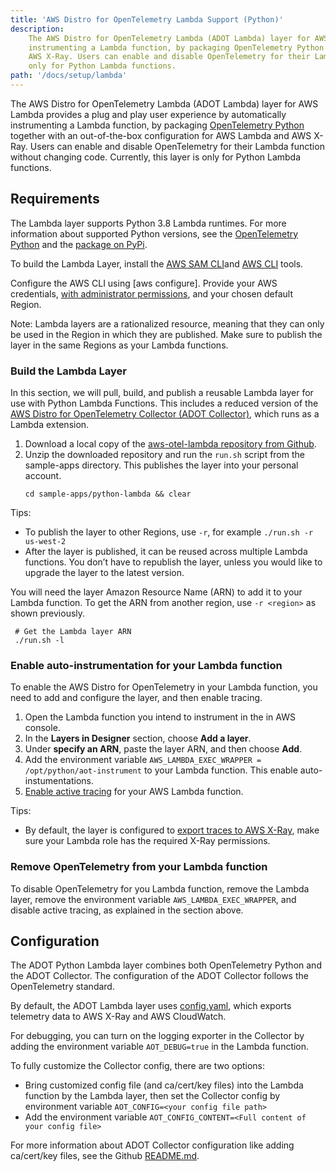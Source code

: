 ```yaml
---
title: 'AWS Distro for OpenTelemetry Lambda Support (Python)'
description:
    The AWS Distro for OpenTelemetry Lambda (ADOT Lambda) layer for AWS Lambda provides a plug and play user experience by automatically 
    instrumenting a Lambda function, by packaging OpenTelemetry Python together with an out-of-the-box configuration for AWS Lambda and 
    AWS X-Ray. Users can enable and disable OpenTelemetry for their Lambda function without changing code. Currently, this layer is 
    only for Python Lambda functions.
path: '/docs/setup/lambda'
---
```




The AWS Distro for OpenTelemetry Lambda (ADOT Lambda) layer for AWS Lambda provides a plug and play user experience by automatically 
instrumenting a Lambda function, by packaging [OpenTelemetry Python](https://github.com/open-telemetry/opentelemetry-python) together 
with an out-of-the-box configuration for AWS Lambda and AWS X-Ray. Users can enable and disable OpenTelemetry for their Lambda function 
without changing code. Currently, this layer is only for Python Lambda functions.

<SectionSeparator />

## Requirements

The Lambda layer supports Python 3.8 Lambda runtimes. For more information about supported Python versions, see the 
[OpenTelemetry Python](https://github.com/open-telemetry/opentelemetry-python/blob/master/README.md#supported-runtimes) and the [package on PyPi](https://pypi.org/project/opentelemetry-api/).

To build the Lambda Layer, install the [AWS SAM CLI](https://docs.aws.amazon.com/serverless-application-model/latest/developerguide/serverless-sam-cli-install.html)and 
[AWS CLI](https://docs.aws.amazon.com/cli/latest/userguide/install-cliv2.html) tools.

Configure the AWS CLI using [aws configure]. Provide your AWS credentials, 
[with administrator permissions](https://docs.aws.amazon.com/serverless-application-model/latest/developerguide/serverless-sam-cli-install-mac.html#serverless-sam-cli-install-mac-iam-permissions), 
and your chosen default Region.

Note: Lambda layers are a rationalized resource, meaning that they can only be used in the Region in which they are published. Make sure to publish 
the layer in the same Regions as your Lambda functions.

<SubSectionSeparator />

### Build the Lambda Layer 

In this section, we will pull, build, and publish a reusable Lambda layer for use with Python Lambda Functions. This includes a reduced version of the 
[AWS Distro for OpenTelemetry Collector (ADOT Collector)](https://github.com/aws-observability/aws-otel-collector), which runs as a Lambda extension.

1. Download a local copy of the [aws-otel-lambda repository from Github](https://github.com/aws-observability/aws-otel-lambda/archive/main.zip).
2. Unzip the downloaded repository and run the `run.sh` script from the sample-apps directory. This publishes the layer into your personal account.
    ```
    cd sample-apps/python-lambda && clear
    ```

Tips:
* To publish the layer to other Regions, use  `-r`, for example `./run.sh -r us-west-2`
* After the layer is published, it can be reused across multiple Lambda functions. You don’t have to republish the layer, unless you would like to upgrade the layer to the latest version.

You will need the layer Amazon Resource Name (ARN) to add it to your Lambda function. To get the ARN from another region, use `-r <region>` as shown previously.

```
 # Get the Lambda layer ARN
 ./run.sh -l 
```

<SubSectionSeparator />

### Enable auto-instrumentation for your Lambda function

To enable the AWS Distro for OpenTelemetry in your Lambda function, you need to add and configure the layer, and then enable tracing.

1. Open the Lambda function you intend to instrument in the in AWS console. 
2. In the **Layers in Designer** section, choose **Add a layer**.
3.  Under **specify an ARN**, paste the layer ARN, and then choose **Add**.
4. Add the environment variable `AWS_LAMBDA_EXEC_WRAPPER = /opt/python/aot-instrument` to your Lambda function. This enable auto-instumentations.
5. [Enable active tracing](https://docs.aws.amazon.com/lambda/latest/dg/services-xray.html) for your AWS Lambda function.

Tips:

* By default, the layer is configured to 
[export traces to AWS X-Ray](https://github.com/aws-observability/aws-otel-lambda/blob/main/sample-apps/python-lambda/template.yml#L23), 
make sure your Lambda role has the required X-Ray permissions.

<SubSectionSeparator />

### Remove OpenTelemetry from your Lambda function

To disable OpenTelemetry for you Lambda function, remove the Lambda layer, remove the environment 
variable `AWS_LAMBDA_EXEC_WRAPPER`, and disable active tracing, as explained in the section above.

<SectionSeparator />

## Configuration 

The ADOT Python Lambda layer combines both OpenTelemetry Python and the ADOT Collector. The configuration of the ADOT Collector follows the OpenTelemetry standard.

By default, the ADOT Lambda layer uses [config.yaml](https://github.com/aws-observability/aws-otel-lambda/blob/main/extensions/aoc-extension/config.yaml), 
which exports telemetry data to AWS X-Ray and AWS CloudWatch.

For debugging, you can turn on the logging exporter in the Collector by adding the environment variable `AOT_DEBUG=true` in the Lambda function.

To fully customize the Collector config, there are two options:
* Bring customized config file (and ca/cert/key files) into the Lambda function by the Lambda layer, then set the Collector config by environment variable `AOT_CONFIG=<your config file path>`
* Add the environment variable `AOT_CONFIG_CONTENT=<Full content of your config file>`

For more information about ADOT Collector configuration like adding ca/cert/key files, see the Github 
[README.md](https://github.com/aws-observability/aws-otel-lambda/blob/main/extensions/sample-aoc-config/README.md).





